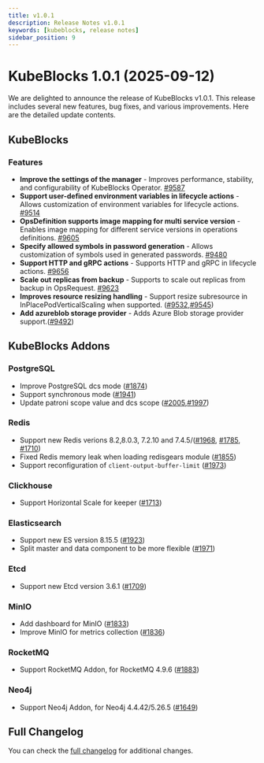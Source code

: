 ```yaml
---
title: v1.0.1
description: Release Notes v1.0.1
keywords: [kubeblocks, release notes]
sidebar_position: 9
---
```


# KubeBlocks 1.0.1 (2025-09-12)
We are delighted to announce the release of KubeBlocks v1.0.1. This release includes several new features, bug fixes, and various improvements. Here are the detailed update contents.

## KubeBlocks

### Features

- **Improve the settings of the manager** - Improves performance, stability, and configurability of KubeBlocks Operator. [#9587](https://github.com/apecloud/kubeblocks/pull/9587)
- **Support user-defined environment variables in lifecycle actions** - Allows customization of environment variables for lifecycle actions. [#9514](https://github.com/apecloud/kubeblocks/pull/9514)
- **OpsDefinition supports image mapping for multi service version** - Enables image mapping for different service versions in operations definitions. [#9605](https://github.com/apecloud/kubeblocks/pull/9605)
- **Specify allowed symbols in password generation** - Allows customization of symbols used in generated passwords. [#9480](https://github.com/apecloud/kubeblocks/pull/9480)
- **Support HTTP and gRPC actions** - Supports HTTP and gRPC in lifecycle actions. [#9656](https://github.com/apecloud/kubeblocks/pull/9656)
- **Scale out replicas from backup** - Supports to scale out replicas from backup in OpsRequest. [#9623](https://github.com/apecloud/kubeblocks/pull/9623)
- **Improves resource resizing handling** - Support resize subresource in InPlacePodVerticalScaling when supported. ([#9532](https://github.com/apecloud/kubeblocks/pull/9532),[#9545](https://github.com/apecloud/kubeblocks/pull/9545))
- **Add azureblob storage provider** - Adds Azure Blob storage provider support.([#9492](https://github.com/apecloud/kubeblocks/pull/9492))


## KubeBlocks Addons

### PostgreSQL
- Improve PostgreSQL dcs mode ([#1874](https://github.com/apecloud/kubeblocks-addons/pull/1874))
- Support synchronous mode ([#1941](https://github.com/apecloud/kubeblocks-addons/pull/1941))
- Update patroni scope value and dcs scope ([#2005](https://github.com/apecloud/kubeblocks-addons/pull/2005),[#1997](https://github.com/apecloud/kubeblocks-addons/pull/1997))

### Redis
- Support new Redis verions 8.2,8.0.3, 7.2.10 and 7.4.5/([#1968](https://github.com/apecloud/kubeblocks-addons/pull/1968), [#1785](https://github.com/apecloud/kubeblocks-addons/pull/1785), [#1710](https://github.com/apecloud/kubeblocks-addons/pull/1710))
- Fixed Redis memory leak when loading redisgears module ([#1855](https://github.com/apecloud/kubeblocks-addons/pull/1855))
- Support reconfiguration of `client-output-buffer-limit` ([#1973](https://github.com/apecloud/kubeblocks-addons/pull/1973))

### Clickhouse
- Support Horizontal Scale for keeper ([#1713](https://github.com/apecloud/kubeblocks-addons/pull/1713))

### Elasticsearch
- Support new ES version 8.15.5 ([#1923](https://github.com/apecloud/kubeblocks-addons/pull/1923))
- Split master and data component to be more flexible ([#1971](https://github.com/apecloud/kubeblocks-addons/pull/1971))

### Etcd
- Support new Etcd version 3.6.1 ([#1709](https://github.com/apecloud/kubeblocks-addons/pull/1709))

### MinIO
- Add dashboard for MinIO ([#1833](https://github.com/apecloud/kubeblocks-addons/pull/1833))
- Improve MinIO for metrics collection ([#1836](https://github.com/apecloud/kubeblocks-addons/pull/1836))

### RocketMQ
- Support RocketMQ Addon, for RocketMQ 4.9.6 ([#1883](https://github.com/apecloud/kubeblocks-addons/pull/1883))

### Neo4j
- Support Neo4j Addon, for Neo4j 4.4.42/5.26.5 ([#1649](https://github.com/apecloud/kubeblocks-addons/pull/1649))


## Full Changelog
You can check the [full changelog](https://github.com/apecloud/kubeblocks/compare/v1.0.0...v1.0.1) for additional changes.